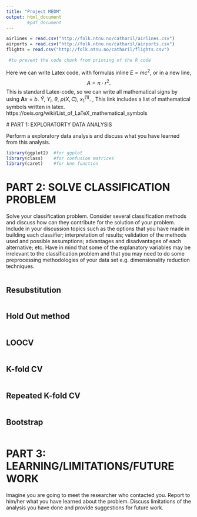 ```yaml
---
title: "Project MEDM"
output: html_document
        #pdf_document
---
```


<!-- Press Knit, to make a html-file of the code below. This we can use while working with the report to see how it is. Because the dataset flights in pretty large it takes some time to knit the file.. 
We don´t have to compilate the code to a pdf before we are delivering it, but if you want to you might have to download a program, maybe Latex or something, I am not quite sure. I already have it so I can compilate it to a pdf when we are done with it. 
But remember if you compilate it to a pdf-file some lines can be too long and get cutted. Then you have to go in the code and adjust it. If you need a linespace you need to have 3 space in the line above. -->

<!-- In gitkranken: 
When you have edited the code, save it usual. Then open gitkranken, and you will see a blue line with 
" x file changes in working directory" and a small box "View changes" in the above right corner. Click this one. First you have to commit what you have done, i.e. click on the Project_report.html-file on the right side and press Stage File. (And don´t stage all the other files) Then make a comment on what you have changed in the file, in the bottom right corner, and press the green box "Stage files/changes to commit". 
After commiting you first have to pull what the other have done, i.e. press "Pull". If you get "pulled successfully" down in the left corner everything is okay and you can press "Push". 
If not, then we might have some merge conflict we need to fix. 
Always remember to do all these steps
1. Commit
2. Pull
3. Push

If you have edited the file, but don´t want to save it, only download what the others have done, you can press the "Stash" instead of pull and push. 
-->

```r
airlines = read.csv("http://folk.ntnu.no/catharil/airlines.csv")
airports = read.csv("http://folk.ntnu.no/catharil/airports.csv")
flights = read.csv("http://folk.ntnu.no/catharil/flights.csv")

```

   
```r
 #to prevent the code chunk from printing of the R code

```

<!-- This is a comment. -->


Here we can write Latex code, with formulas inline $E=mc^2$, or in a new line,
$$
    A = \pi \cdot r^2.
$$
This is standard Latex-code, so we can write all mathematical signs by using $\mathbf{A}x = b$. 
$\hat{Y}$, $Y_i$, $\theta$, $\rho(X,C)$, $x_1^{(1)}$. 
\textbf{bold text}, \textit{italicized}
This link includes a list of mathematical symbols written in latex. https://oeis.org/wiki/List_of_LaTeX_mathematical_symbols


   <!-- 1 # means Section  -->
# PART 1: EXPLORATORTY DATA ANALYSIS 

Perform a exploratory data analysis and discuss what you have learned from this analysis.


```r
library(ggplot2)  #for ggplot
library(class)    #for confusion matrices
library(caret)    #for knn function

```



# PART 2: SOLVE CLASSIFICATION PROBLEM

Solve your classification problem.  Consider several classification methods and discuss  how  can  they  contribute  for  the  solution  of  your  problem.   Include in your discussion topics such as the options that you have made in building each  classifier;  interpretation  of  results;  validation  of  the  methods  used  and possible assumptions;  advantages and disadvantages of each alternative;  etc. Have  in  mind  that  some  of  the  explanatory  variables  may  be  irrelevant  to the  classification problem and that  you may need to  do  some  preprocessing methodologies of your data set e.g.  dimensionality reduction techniques.

```r


```
 <!-- 2 ## means subsection, 3 means subsubsection etc.-->   
   
## Resubstitution

```r


```


## Hold Out method

```r


```


## LOOCV

```r


```


## K-fold CV

```r


```


## Repeated K-fold CV

```r


```



## Bootstrap

```r


```



# PART 3: LEARNING/LIMITATIONS/FUTURE WORK

Imagine you are going to meet the researcher who contacted you.  Report to him/her what you have learned about the problem.  Discuss limitations of the analysis you have done and provide suggestions for future work.


```r


```

